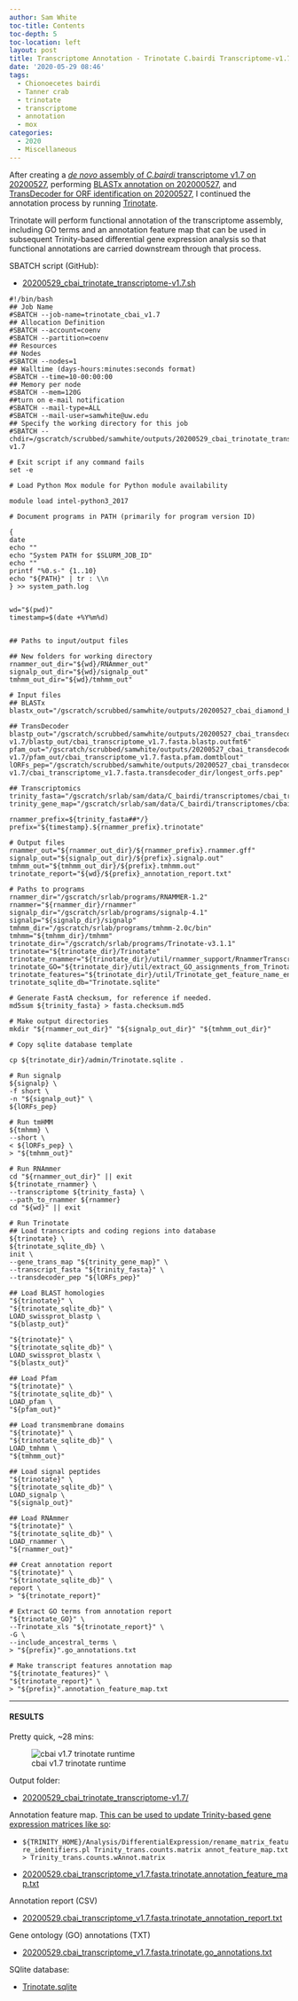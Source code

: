 ```yaml
---
author: Sam White
toc-title: Contents
toc-depth: 5
toc-location: left
layout: post
title: Transcriptome Annotation - Trinotate C.bairdi Transcriptome-v1.7 on Mox
date: '2020-05-29 08:46'
tags:
  - Chionoecetes bairdi
  - Tanner crab
  - trinotate
  - transcriptome
  - annotation
  - mox
categories:
  - 2020
  - Miscellaneous
---
```

After creating a [_de novo_ assembly of _C.bairdi_ transcriptome v1.7 on 20200527](https://robertslab.github.io/sams-notebook/posts/2020/2020-05-27-Transcriptome-Assembly-C.bairdi-All-Pooled-Arthropoda-only-RNAseq-Data-with-Trinity-on-Mox.html), performing [BLASTx annotation on 202000527](https://robertslab.github.io/sams-notebook/2020/05/27/Transcriptome-Annotation-C.bairdi-Transcriptome-v1.7-Using-DIAMOND-BLASTx-on-Mox/), and [TransDecoder for ORF identification on 20200527](https://robertslab.github.io/sams-notebook/2020/05/27/TransDecoder-C.bairdi-Transcriptome-v1.7-on-Mox/), I continued the annotation process by running [Trinotate](https://github.com/Trinotate/Trinotate.github.io/wiki).

Trinotate will perform functional annotation of the transcriptome assembly, including GO terms and an annotation feature map that can be used in subsequent Trinity-based differential gene expression analysis so that functional annotations are carried downstream through that process.

SBATCH script (GitHub):

- [20200529_cbai_trinotate_transcriptome-v1.7.sh](https://github.com/RobertsLab/sams-notebook/blob/master/sbatch_scripts/20200529_cbai_trinotate_transcriptome-v1.7.sh)

```shell
#!/bin/bash
## Job Name
#SBATCH --job-name=trinotate_cbai_v1.7
## Allocation Definition
#SBATCH --account=coenv
#SBATCH --partition=coenv
## Resources
## Nodes
#SBATCH --nodes=1
## Walltime (days-hours:minutes:seconds format)
#SBATCH --time=10-00:00:00
## Memory per node
#SBATCH --mem=120G
##turn on e-mail notification
#SBATCH --mail-type=ALL
#SBATCH --mail-user=samwhite@uw.edu
## Specify the working directory for this job
#SBATCH --chdir=/gscratch/scrubbed/samwhite/outputs/20200529_cbai_trinotate_transcriptome-v1.7

# Exit script if any command fails
set -e

# Load Python Mox module for Python module availability

module load intel-python3_2017

# Document programs in PATH (primarily for program version ID)

{
date
echo ""
echo "System PATH for $SLURM_JOB_ID"
echo ""
printf "%0.s-" {1..10}
echo "${PATH}" | tr : \\n
} >> system_path.log


wd="$(pwd)"
timestamp=$(date +%Y%m%d)


## Paths to input/output files

## New folders for working directory
rnammer_out_dir="${wd}/RNAmmer_out"
signalp_out_dir="${wd}/signalp_out"
tmhmm_out_dir="${wd}/tmhmm_out"

# Input files
## BLASTx
blastx_out="/gscratch/scrubbed/samwhite/outputs/20200527_cbai_diamond_blastx_transcriptome_v1.7/cbai_transcriptome_v1.7.blastx.outfmt6"

## TransDecoder
blastp_out="/gscratch/scrubbed/samwhite/outputs/20200527_cbai_transdecoder_transcriptome-v1.7/blastp_out/cbai_transcriptome_v1.7.fasta.blastp.outfmt6"
pfam_out="/gscratch/scrubbed/samwhite/outputs/20200527_cbai_transdecoder_transcriptome-v1.7/pfam_out/cbai_transcriptome_v1.7.fasta.pfam.domtblout"
lORFs_pep="/gscratch/scrubbed/samwhite/outputs/20200527_cbai_transdecoder_transcriptome-v1.7/cbai_transcriptome_v1.7.fasta.transdecoder_dir/longest_orfs.pep"

## Transcriptomics
trinity_fasta="/gscratch/srlab/sam/data/C_bairdi/transcriptomes/cbai_transcriptome_v1.7.fasta"
trinity_gene_map="/gscratch/srlab/sam/data/C_bairdi/transcriptomes/cbai_transcriptome_v1.7.fasta.gene_trans_map"

rnammer_prefix=${trinity_fasta##*/}
prefix="${timestamp}.${rnammer_prefix}.trinotate"

# Output files
rnammer_out="${rnammer_out_dir}/${rnammer_prefix}.rnammer.gff"
signalp_out="${signalp_out_dir}/${prefix}.signalp.out"
tmhmm_out="${tmhmm_out_dir}/${prefix}.tmhmm.out"
trinotate_report="${wd}/${prefix}_annotation_report.txt"

# Paths to programs
rnammer_dir="/gscratch/srlab/programs/RNAMMER-1.2"
rnammer="${rnammer_dir}/rnammer"
signalp_dir="/gscratch/srlab/programs/signalp-4.1"
signalp="${signalp_dir}/signalp"
tmhmm_dir="/gscratch/srlab/programs/tmhmm-2.0c/bin"
tmhmm="${tmhmm_dir}/tmhmm"
trinotate_dir="/gscratch/srlab/programs/Trinotate-v3.1.1"
trinotate="${trinotate_dir}/Trinotate"
trinotate_rnammer="${trinotate_dir}/util/rnammer_support/RnammerTranscriptome.pl"
trinotate_GO="${trinotate_dir}/util/extract_GO_assignments_from_Trinotate_xls.pl"
trinotate_features="${trinotate_dir}/util/Trinotate_get_feature_name_encoding_attributes.pl"
trinotate_sqlite_db="Trinotate.sqlite"

# Generate FastA checksum, for reference if needed.
md5sum ${trinity_fasta} > fasta.checksum.md5

# Make output directories
mkdir "${rnammer_out_dir}" "${signalp_out_dir}" "${tmhmm_out_dir}"

# Copy sqlite database template

cp ${trinotate_dir}/admin/Trinotate.sqlite .

# Run signalp
${signalp} \
-f short \
-n "${signalp_out}" \
${lORFs_pep}

# Run tmHMM
${tmhmm} \
--short \
< ${lORFs_pep} \
> "${tmhmm_out}"

# Run RNAmmer
cd "${rnammer_out_dir}" || exit
${trinotate_rnammer} \
--transcriptome ${trinity_fasta} \
--path_to_rnammer ${rnammer}
cd "${wd}" || exit

# Run Trinotate
## Load transcripts and coding regions into database
${trinotate} \
${trinotate_sqlite_db} \
init \
--gene_trans_map "${trinity_gene_map}" \
--transcript_fasta "${trinity_fasta}" \
--transdecoder_pep "${lORFs_pep}"

## Load BLAST homologies
"${trinotate}" \
"${trinotate_sqlite_db}" \
LOAD_swissprot_blastp \
"${blastp_out}"

"${trinotate}" \
"${trinotate_sqlite_db}" \
LOAD_swissprot_blastx \
"${blastx_out}"

## Load Pfam
"${trinotate}" \
"${trinotate_sqlite_db}" \
LOAD_pfam \
"${pfam_out}"

## Load transmembrane domains
"${trinotate}" \
"${trinotate_sqlite_db}" \
LOAD_tmhmm \
"${tmhmm_out}"

## Load signal peptides
"${trinotate}" \
"${trinotate_sqlite_db}" \
LOAD_signalp \
"${signalp_out}"

## Load RNAmmer
"${trinotate}" \
"${trinotate_sqlite_db}" \
LOAD_rnammer \
"${rnammer_out}"

## Creat annotation report
"${trinotate}" \
"${trinotate_sqlite_db}" \
report \
> "${trinotate_report}"

# Extract GO terms from annotation report
"${trinotate_GO}" \
--Trinotate_xls "${trinotate_report}" \
-G \
--include_ancestral_terms \
> "${prefix}".go_annotations.txt

# Make transcript features annotation map
"${trinotate_features}" \
"${trinotate_report}" \
> "${prefix}".annotation_feature_map.txt
```


---

#### RESULTS

Pretty quick, ~28 mins:

![cbai v1.7 trinotate runtime](https://github.com/RobertsLab/sams-notebook/blob/master/images/screencaps/20200529_cbai_trinotate_transcriptome-v1.7_runtime.png?raw=true)

Output folder:

- [20200529_cbai_trinotate_transcriptome-v1.7/](https://gannet.fish.washington.edu/Atumefaciens/20200529_cbai_trinotate_transcriptome-v1.7/)

Annotation feature map. [This can be used to update Trinity-based gene expression matrices like so](https://github.com/trinityrnaseq/trinityrnaseq/wiki/Functional-Annotation-of-Transcripts):

- ```${TRINITY_HOME}/Analysis/DifferentialExpression/rename_matrix_feature_identifiers.pl Trinity_trans.counts.matrix annot_feature_map.txt > Trinity_trans.counts.wAnnot.matrix```

- [20200529.cbai_transcriptome_v1.7.fasta.trinotate.annotation_feature_map.txt](https://gannet.fish.washington.edu/Atumefaciens/20200529_cbai_trinotate_transcriptome-v1.7/20200529.cbai_transcriptome_v1.7.fasta.trinotate.annotation_feature_map.txt)

Annotation report (CSV)

- [20200529.cbai_transcriptome_v1.7.fasta.trinotate_annotation_report.txt](https://gannet.fish.washington.edu/Atumefaciens/20200529_cbai_trinotate_transcriptome-v1.7/20200529.cbai_transcriptome_v1.7.fasta.trinotate_annotation_report.txt)

Gene ontology (GO) annotations (TXT)

- [20200529.cbai_transcriptome_v1.7.fasta.trinotate.go_annotations.txt](https://gannet.fish.washington.edu/Atumefaciens/20200529_cbai_trinotate_transcriptome-v1.7/20200529.cbai_transcriptome_v1.7.fasta.trinotate.go_annotations.txt)

SQlite database:

- [Trinotate.sqlite](https://gannet.fish.washington.edu/Atumefaciens/20200529_cbai_trinotate_transcriptome-v1.7/Trinotate.sqlite)
